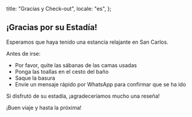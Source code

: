   title: "Gracias y Check-out",
  locale: "es",
};

## ¡Gracias por su Estadía!

Esperamos que haya tenido una estancia relajante en San Carlos.

Antes de irse:
- Por favor, quite las sábanas de las camas usadas
- Ponga las toallas en el cesto del baño
- Saque la basura
- Envíe un mensaje rápido por WhatsApp para confirmar que se ha ido

Si disfrutó de su estadía, ¡agradeceríamos mucho una reseña!

¡Buen viaje y hasta la próxima! 
